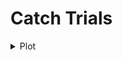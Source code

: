# **Catch Trials**

<!-- Catch Trial Plots -->

<details>
  <summary>
  Plot
  </summary>
  
<br>
  
```r
source('r-scripts/exp-1a/catch_trials.R')
plt_catch
```

Errorbars = 95% CI

</details> 
